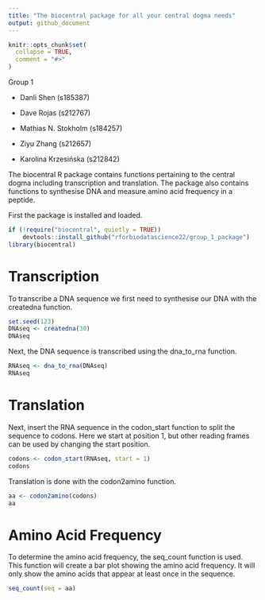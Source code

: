 ```yaml
---
title: "The biocentral package for all your central dogma needs"
output: github_document
---
```

```r
knitr::opts_chunk$set(
  collapse = TRUE,
  comment = "#>"
)
```
Group 1
 
 - Danli Shen (s185387)
 
 - Dave Rojas (s212767)
 
 - Mathias N. Stokholm (s184257)
 
 - Ziyu Zhang (s212657)
 
 - Karolina Krzesińska (s212842)
 
The biocentral R package contains functions pertaining to the central dogma including transcription and translation. The package also contains functions to synthesise DNA and measure amino acid frequency in a peptide.

First the package is installed and loaded.

```r
if (!require("biocentral", quietly = TRUE))
    devtools::install_github("rforbiodatascience22/group_1_package")
library(biocentral)
```

# Transcription
To transcribe a DNA sequence we first need to synthesise our DNA with the createdna function.
```r
set.seed(123)
DNAseq <- createdna(30)
DNAseq
```
Next, the DNA sequence is transcribed using the dna_to_rna function. 
```r
RNAseq <- dna_to_rna(DNAseq)
RNAseq
```

# Translation
Next, insert the RNA sequence in the codon_start function to split the sequence to codons. Here we start at position 1, but other reading frames can be used by changing the start position.
```r
codons <- codon_start(RNAseq, start = 1)
codons
```
Translation is done with the codon2amino function.
```r
aa <- codon2amino(codons)
aa
```

# Amino Acid Frequency
To determine the amino acid frequency, the seq_count function is used. This function will create a bar plot showing the amino acid frequency. It will only show the amino acids that appear at least once in the sequence.
```r
seq_count(seq = aa)
```